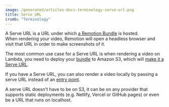```yaml
---
image: /generated/articles-docs-terminology-serve-url.png
title: Serve URL
crumb: "Terminology"
---
```


A Serve URL is a URL under which [a Remotion Bundle](/docs/terminology/bundle) is hosted.  
When rendering your video, Remotion will open a headless browser and visit that URL in order to make screenshots of it.

The most common use case for a Serve URL is when rendering a video on Lambda, you need to deploy your [bundle](/docs/terminology/bundle) to Amazon S3, which will [make it a Serve URL](/docs/lambda/cli/sites#create).

If you have a Serve URL, you can also render a video locally by passing a serve URL instead of an [entry point](/docs/terminology/entry-point).

A serve URL doesn't have to be on S3, it can be on any provider that supports static deployments (e.g. Netlify, Vercel or GitHub pages) or even be a URL that runs on localhost.
